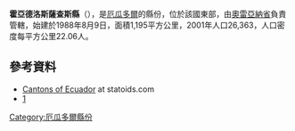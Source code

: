 '''霍亞德洛斯薩查斯縣'''（{{lang-es|Cantón La Joya de los Sachas}}），是[[厄瓜多爾|厄瓜多爾]]的縣份，位於該國東部，由[[奧雷亞納省|奧雷亞納省]]負責管轄，始建於1988年8月9日，面積1,195平方公里，2001年人口26,363，人口密度每平方公里22.06人。

==參考資料==
*[http://www.statoids.com/yec.html Cantons of Ecuador] {{Wayback|url=http://www.statoids.com/yec.html |date=20110628180130 }} at statoids.com
*[http://www.ecuadorencifras.gob.ec/resultados/] {{Wayback|url=http://www.ecuadorencifras.gob.ec/resultados/ |date=20170724030253 }}

{{厄瓜多爾縣份}}

[[Category:厄瓜多爾縣份|Category:厄瓜多爾縣份]]


{{Ecuador-geo-stub}}